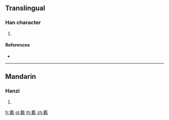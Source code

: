 {{character info/new}}
==Translingual==

===Han character===
{{Han char|rn=98|rad=瓦|as=11|sn=16|four=|canj=LVMVN}}

# {{defn|Han|sort=瓦11}}

====References====
* {{Han ref|kx=0751.190|dkj=21583|dj=1159.130|hdz=21431.030|uh=750A|ud=29962}}

----

==Mandarin==

===Hanzi===
{{cmn-hanzi|pin=[[lǒu]] ([[lou3]])|wg=lou<sup>3</sup>}}

# {{defn|lang=cmn|sort=瓦11}}

[[fr:甊]]
[[pl:甊]]
[[th:甊]]
[[zh:甊]]